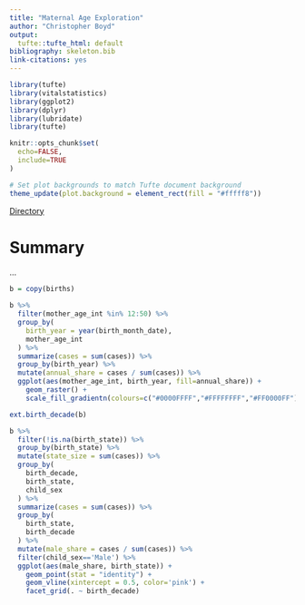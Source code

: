 ```yaml
---
title: "Maternal Age Exploration"
author: "Christopher Boyd"
output:
  tufte::tufte_html: default
bibliography: skeleton.bib
link-citations: yes
---
```


```r
library(tufte)
library(vitalstatistics)
library(ggplot2)
library(dplyr)
library(lubridate)
library(tufte)
```

```r
knitr::opts_chunk$set(
  echo=FALSE,
  include=TRUE
)

# Set plot backgrounds to match Tufte document background
theme_update(plot.background = element_rect(fill = "#fffff8"))
```

[Directory](index)

# Summary

...

```r
b = copy(births)
```


```r
b %>%
  filter(mother_age_int %in% 12:50) %>%
  group_by(
    birth_year = year(birth_month_date),
    mother_age_int
  ) %>%
  summarize(cases = sum(cases)) %>%
  group_by(birth_year) %>%
  mutate(annual_share = cases / sum(cases)) %>%
  ggplot(aes(mother_age_int, birth_year, fill=annual_share)) +
    geom_raster() +
    scale_fill_gradientn(colours=c("#0000FFFF","#FFFFFFFF","#FF0000FF"))
```

```r
ext.birth_decade(b)
```


```r
b %>%
  filter(!is.na(birth_state)) %>%
  group_by(birth_state) %>%
  mutate(state_size = sum(cases)) %>%
  group_by(
    birth_decade,
    birth_state,
    child_sex
  ) %>%
  summarize(cases = sum(cases)) %>%
  group_by(
    birth_state,
    birth_decade
  ) %>%
  mutate(male_share = cases / sum(cases)) %>%
  filter(child_sex=='Male') %>%
  ggplot(aes(male_share, birth_state)) +
    geom_point(stat = "identity") +
    geom_vline(xintercept = 0.5, color='pink') +
    facet_grid(. ~ birth_decade)
```
